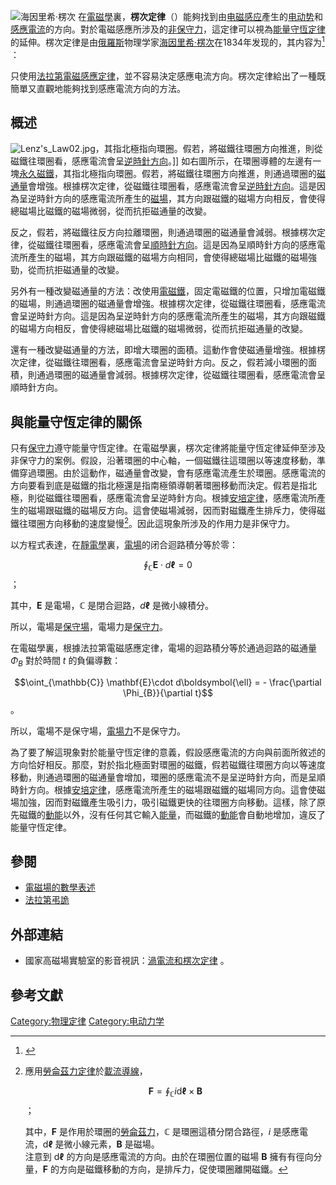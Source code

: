 {{noteTA|G1=物理學}}
[[File:Emil_Lenz.jpg|海因里希·楞次]]
在[[電磁學|電磁學]]裏，'''楞次定律'''（{{lang|en|Lenz's law}}）能夠找到由[[电磁感应|电磁感应]]產生的[[电动势|电动势]]和[[感應電流|感應電流]]的方向。對於電磁感應所涉及的[[保守力|非保守力]]，這定律可以視為[[能量守恆定律|能量守恆定律]]的延伸。楞次定律是由[[俄羅斯|俄羅斯]]物理学家[[海因里希·楞次|海因里希·楞次]]在1834年发现的，其内容为<ref>{{cite book | author=Griffiths, David J.|title=Introduction to Electrodynamics (3rd ed.)| publisher=Prentice Hall |year=1998|pages = pp. 301-304|isbn=0-13-805326-X}}</ref> ：
{{Quotation|由於磁通量的改變而產生的感應電流，其方向為抗拒磁通量改變的方向。}}

只使用[[法拉第電磁感應定律|法拉第電磁感應定律]]，並不容易決定感應电流方向。楞次定律給出了一種既簡單又直觀地能夠找到感應電流方向的方法。

==概述==
[[File:Lenz's_Law02.jpg|right]]，其指北極指向環圈。假若，將磁鐵往環圈方向推進，則從磁鐵往環圈看，感應電流會呈[[逆時針方向|逆時針方向]]。]]
如右圖所示，在環圈導體的左邊有一塊[[磁鐵|永久磁鐵]]，其指北極指向環圈。假若，將磁鐵往環圈方向推進，則通過環圈的[[磁通量|磁通量]]會增強。根據楞次定律，從磁鐵往環圈看，感應電流會呈[[逆時針方向|逆時針方向]]。這是因為呈逆時針方向的感應電流所產生的[[磁場|磁場]]，其方向跟磁鐵的磁場方向相反，會使得總磁場比磁鐵的磁場微弱，從而抗拒磁通量的改變。

反之，假若，將磁鐵往反方向拉離環圈，則通過環圈的磁通量會減弱。根據楞次定律，從磁鐵往環圈看，感應電流會呈[[順時針方向|順時針方向]]。這是因為呈順時針方向的感應電流所產生的磁場，其方向跟磁鐵的磁場方向相同，會使得總磁場比磁鐵的磁場強勁，從而抗拒磁通量的改變。

另外有一種改變磁通量的方法：改使用[[電磁鐵|電磁鐵]]，固定電磁鐵的位置，只增加電磁鐵的磁場，則通過環圈的磁通量會增強。根據楞次定律，從磁鐵往環圈看，感應電流會呈逆時針方向。這是因為呈逆時針方向的感應電流所產生的磁場，其方向跟磁鐵的磁場方向相反，會使得總磁場比磁鐵的磁場微弱，從而抗拒磁通量的改變。

還有一種改變磁通量的方法，即增大環圈的面積。這動作會使磁通量增強。根據楞次定律，從磁鐵往環圈看，感應電流會呈逆時針方向。反之，假若減小環圈的面積，則通過環圈的磁通量會減弱。根據楞次定律，從磁鐵往環圈看，感應電流會呈順時針方向。

== 與能量守恆定律的關係 ==
只有[[保守力|保守力]]遵守能量守恆定律。在電磁學裏，楞次定律將能量守恆定律延伸至涉及非保守力的案例。假設，沿著環圈的中心軸，一個磁鐵往這環圈以等速度移動，準備穿過環圈。由於這動作，磁通量會改變，會有感應電流產生於環圈。感應電流的方向要看到底是磁鐵的指北極還是指南極領導朝著環圈移動而決定。假若是指北極，則從磁鐵往環圈看，感應電流會呈逆時針方向。根據[[安培定律|安培定律]]，感應電流所產生的磁場跟磁鐵的磁場反方向。這會使磁場減弱，因而對磁鐵產生排斥力，使得磁鐵往環圈方向移動的速度變慢<ref>應用[[勞侖茲力定律|勞侖茲力定律]]於[[載流導線|載流導線]]，
:<math>\mathbf{F}=\oint_{\mathbb{C}} i\mathrm{d}\boldsymbol{\ell}\times \mathbf{B}</math> ；

其中，<math>\mathbf{F}</math> 是作用於環圈的[[勞侖茲力|勞侖茲力]]，<math>\mathbb{C}</math> 是環圈這積分閉合路徑，<math> i</math> 是感應電流，<math>\mathrm{d}\boldsymbol{\ell}</math> 是微小線元素，<math>\mathbf{B}</math> 是磁場。
<BR/>注意到 <math>\mathrm{d}\boldsymbol{\ell}</math> 的方向是感應電流的方向。由於在環圈位置的磁場 <math>\mathbf{B}</math> 擁有有徑向分量，<math>\mathbf{F}</math> 的方向是磁鐵移動的方向，是排斥力，促使環圈離開磁鐵。</ref>。因此這現象所涉及的作用力是非保守力。

以方程式表達，在[[靜電學|靜電學]]裏，[[電場|電場]]的闭合迴路積分等於零：
:<math>\oint_{\mathbb{C}} \mathbf{E}\cdot d\boldsymbol{\ell} =0</math> ；

其中，<math>\mathbf{E}</math> 是電場，<math>\mathbb{C}</math> 是閉合迴路，<math> d\boldsymbol{\ell}</math> 是微小線積分。

所以，電場是[[保守場|保守場]]，電場力是[[保守力|保守力]]。

在電磁學裏，根據法拉第電磁感應定律，電場的迴路積分等於通過迴路的磁通量 <math>\Phi_{B}</math> 對於時間 <math>t</math> 的負偏導數：
:<math>\oint_{\mathbb{C}} \mathbf{E}\cdot d\boldsymbol{\ell} = - \frac{\partial \Phi_{B}}{\partial t}</math> 。

所以，電場不是保守場，[[電場力|電場力]]不是保守力。

為了要了解這現象對於能量守恆定律的意義，假設感應電流的方向與前面所敘述的方向恰好相反。那麼，對於指北極面對環圈的磁鐵，假若磁鐵往環圈方向以等速度移動，則通過環圈的磁通量會增加，環圈的感應電流不是呈逆時針方向，而是呈順時針方向。根據[[安培定律|安培定律]]，感應電流所產生的磁場跟磁鐵的磁場同方向。這會使磁場加強，因而對磁鐵產生吸引力，吸引磁鐵更快的往環圈方向移動。這樣，除了原先磁鐵的[[動能|動能]]以外，沒有任何其它輸入[[能量|能量]]，而磁鐵的[[動能|動能]]會自動地增加，違反了能量守恆定律。

== 參閱 ==
* [[電磁場的數學表述|電磁場的數學表述]]
* [[法拉第弔詭|法拉第弔詭]]

== 外部連結 ==
* 國家高磁場實驗室的影音視訊：[http://www.magnet.fsu.edu/education/community/slideshows/eddycurrents/index.html 渦電流和楞次定律] {{Wayback|url=http://www.magnet.fsu.edu/education/community/slideshows/eddycurrents/index.html |date=20090207115533 }}。

== 參考文獻 ==
{{reflist|2}}

{{DEFAULTSORT:L}}
{{电磁学}}
[[Category:物理定律|Category:物理定律]]
[[Category:电动力学|Category:电动力学]]